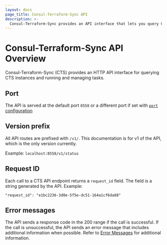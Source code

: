 ```yaml
---
layout: docs
page_title: Consul-Terraform-Sync API
description: >-
  Consul-Terraform-Sync provides an API interface that lets you query CTS instance health, check CTS instance status, and run CTS tasks.
---
```


# Consul-Terraform-Sync API Overview

Consul-Terraform-Sync (CTS) provides an HTTP API interface for querying CTS instances and running and managing tasks.   

## Port

The API is served at the default port `8558` or a different port if set with [`port` configuration](/consul/docs/nia/configuration#port)

## Version prefix

All API routes are prefixed with `/v1/`. This documentation is for v1 of the API, which is the only version currently.

Example: `localhost:8558/v1/status`

## Request ID

Each call to a CTS API endpoint returns a `request_id` field. The field is a string generated by the API. Example:

`"request_id": "e1bc2236-3d0e-5f5e-dc51-164a1cf6da88"`

## Error messages

The API sends a response code in the 200 range if the call is successful. If the call is unsuccessful, the API sends an error message that includes additional information when possible. Refer to [Error Messages](/consul/docs/nia/usage/errors-ref) for additional information.